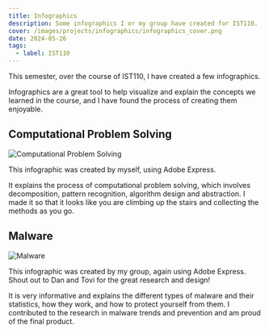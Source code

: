 ```yaml
---
title: Infographics
description: Some infographics I or my group have created for IST110.
cover: /images/projects/infographics/infographics_cover.png
date: 2024-05-26
tags:
  - label: IST110
---
```


This semester, over the course of IST110, I have created a few infographics.

Infographics are a great tool to help visualize and explain the concepts we learned in the course, and I have found the process of creating them enjoyable.

## Computational Problem Solving

![Computational Problem Solving](/images/projects/infographics/computational_problem_solving.png)

This infographic was created by myself, using Adobe Express.

It explains the process of computational problem solving, which involves decomposition, pattern recognition, algorithm design and abstraction. I made it so that it looks like you are climbing up the stairs and collecting the methods as you go.

## Malware

![Malware](/images/projects/infographics/malware.png)

This infographic was created by my group, again using Adobe Express. Shout out to Dan and Tovi for the great research and design!

It is very informative and explains the different types of malware and their statistics, how they work, and how to protect yourself from them. I contributed to the research in malware trends and prevention and am proud of the final product.

